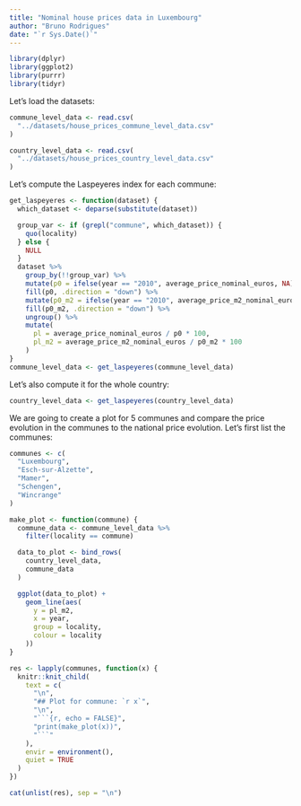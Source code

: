 ```yaml
---
title: "Nominal house prices data in Luxembourg"
author: "Bruno Rodrigues"
date: "`r Sys.Date()`"
---
```


```r
library(dplyr)
library(ggplot2)
library(purrr)
library(tidyr)
```

Let’s load the datasets:

```r
commune_level_data <- read.csv(
  "../datasets/house_prices_commune_level_data.csv"
)

country_level_data <- read.csv(
  "../datasets/house_prices_country_level_data.csv"
)
```

Let’s compute the Laspeyeres index for each commune:

```r
get_laspeyeres <- function(dataset) {
  which_dataset <- deparse(substitute(dataset))

  group_var <- if (grepl("commune", which_dataset)) {
    quo(locality)
  } else {
    NULL
  }
  dataset %>%
    group_by(!!group_var) %>%
    mutate(p0 = ifelse(year == "2010", average_price_nominal_euros, NA)) %>%
    fill(p0, .direction = "down") %>%
    mutate(p0_m2 = ifelse(year == "2010", average_price_m2_nominal_euros, NA)) %>%
    fill(p0_m2, .direction = "down") %>%
    ungroup() %>%
    mutate(
      pl = average_price_nominal_euros / p0 * 100,
      pl_m2 = average_price_m2_nominal_euros / p0_m2 * 100
    )
}
commune_level_data <- get_laspeyeres(commune_level_data)
```

Let’s also compute it for the whole country:

```r
country_level_data <- get_laspeyeres(country_level_data)
```

We are going to create a plot for 5 communes and compare the price evolution in the communes
to the national price evolution. Let’s first list the communes:

```r
communes <- c(
  "Luxembourg",
  "Esch-sur-Alzette",
  "Mamer",
  "Schengen",
  "Wincrange"
)
```

```r
make_plot <- function(commune) {
  commune_data <- commune_level_data %>%
    filter(locality == commune)

  data_to_plot <- bind_rows(
    country_level_data,
    commune_data
  )

  ggplot(data_to_plot) +
    geom_line(aes(
      y = pl_m2,
      x = year,
      group = locality,
      colour = locality
    ))
}
```

```r
res <- lapply(communes, function(x) {
  knitr::knit_child(
    text = c(
      "\n",
      "## Plot for commune: `r x`",
      "\n",
      "```{r, echo = FALSE}",
      "print(make_plot(x))",
      "```"
    ),
    envir = environment(),
    quiet = TRUE
  )
})

cat(unlist(res), sep = "\n")
```
